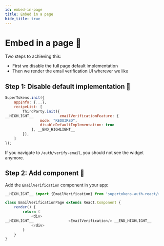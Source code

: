 ```yaml
---
id: embed-in-page
title: Embed in a page
hide_title: true
---
```


# Embed in a page 📑

Two steps to achieving this:
- First we disable the full page default implementation
- Then we render the email verification UI wherever we like


## Step 1: Disable default implementation 🔐

<!--DOCUSAURUS_CODE_TABS-->
```js
SuperTokens.init({
    appInfo: {...},
    recipeList: [
        ThirdParty.init({
__HIGHLIGHT__            emailVerificationFeature: {
                mode: "REQUIRED",
                disableDefaultImplementation: true
            }, __END_HIGHLIGHT__
        }),
    ]
});
```
<!--END_DOCUSAURUS_CODE_TABS-->

If you navigate to `/auth/verify-email`, you should not see the widget anymore.


## Step 2: Add component 📃

Add the `EmailVerification` component in your app:

<!--DOCUSAURUS_CODE_TABS-->
```js
__HIGHLIGHT__ import {EmailVerification} from 'supertokens-auth-react/recipe/thirdparty'; __END_HIGHLIGHT__

class EmailVerificationPage extends React.Component {
    render() {
        return (
            <div>
__HIGHLIGHT__                <EmailVerification/> __END_HIGHLIGHT__
            </div>
        )
    }
}

```
<!--END_DOCUSAURUS_CODE_TABS-->
